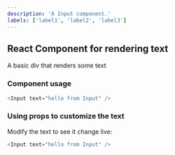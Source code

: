 ```yaml
---
description: 'A Input component.'
labels: ['label1', 'label2', 'label3']
---
```



## React Component for rendering text

A basic div that renders some text

### Component usage
```js
<Input text="hello from Input" />
```

### Using props to customize the text

Modify the text to see it change live:
```js live
<Input text="hello from Input" />
```
